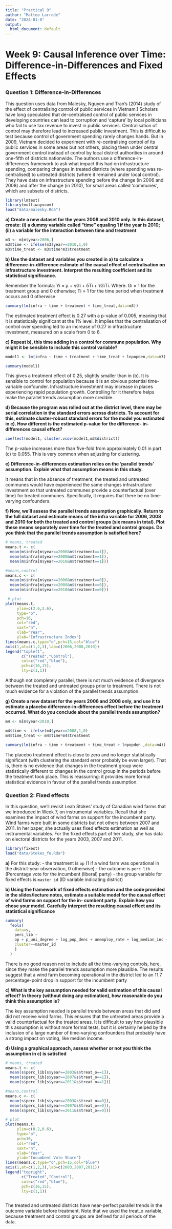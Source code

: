 ```yaml
---
title: "Practical 9"
author: "Matteo Larrode"
date: "2024-01-8"
output:
  html_document: default
---
```


# Week 9: Causal Inference over Time: Difference-in-Differences and Fixed Effects

### Question 1: Difference-in-Differences

This question uses data from Malesky, Nguyen and Tran’s (2014) study of the effect of centralising control of public services in Vietnam.1 Scholars have long speculated that de-centralised control of public services in developing countries can lead to corruption and ‘capture’ by local politicians who fail to use tax revenue to invest in public services. Centralisation of control may therefore lead to increased public investment. This is difficult to test because control of government spending rarely changes hands. But in 2009, Vietnam decided to experiment with re-centralising control of its public services in some areas but not others, placing them under central government control instead of control by local district authorities in around one-fifth of districts nationwide. The authors use a difference-in-differences framework to ask what impact this had on infrastructure spending, comparing changes in treated districts (where spending was re-centralised) to untreated districts (where it remained under local control). They have data on infrastructure spending before the change (in 2006 and 2008) and after the change (in 2010), for small areas called ‘communes’, which are subsets of districts.

```r
library(lmtest)
library(multiwayvcov)
load("data/malesky.Rda")
```

**a) Create a new dataset for the years 2008 and 2010 only. In this dataset, create: (i) a dummy variable called “time” equaling 1 if the year is 2010; (ii) a variable for the interaction between time and treatment**

```r
m3 <- m[m$year>2006,]
m3$time <- ifelse(m3$year==2010,1,0)
m3$time_treat <- m3$time*m3$treatment

```

**b) Use the dataset and variables you created in a) to calculate a difference-in-difference estimate of the causal effect of centralisation on infrastructure investment. Interpret the resulting coefficient and its statistical significance.**

Remember the formula: Yi = μ + γGi + δTi + τGiTi. Where: Gi = 1 for the treatment group and 0 otherwise; Ti = 1 for the time period when treatment occurs and 0 otherwise

```r
summary(lm(infra ~ time + treatment + time_treat,data=m3))
```
The estimated treatment effect is 0.27 with a p-value of 0.005, meaning that it is statistically significant at the 1% level. It implies that the centralisation of control over spending led to an increase of 0.27 in infrastructure investment, measured on a scale from 0 to 6.

**c) Repeat b), this time adding in a control for commune population. Why might it be sensible to include this control variable?**

```r
model1 <- lm(infra ~ time + treatment + time_treat + lnpopden,data=m3)

summary(model1)
```
This gives a treatment effect of 0.25, slightly smaller than in (b). It is sensible to control for population because it is an obvious potential time-variable confounder. Infrastructure investment may increase in places experiencing rapid population growth. Controlling for it therefore helps make the parallel trends assumption more credible.

**d) Because the program was rolled out at the district level, there may be serial correlation in the standard errors across districts. To account for this, estimate cluster-robust standard errors for the model you estimated in c). How different is the estimated p-value for the difference- in-differences causal effect?**

```r
coeftest(model1, cluster.vcov(model1,m3$district))
```
The p-value increases more than five-fold from approximately 0.01 in part (c) to 0.055. This is very common when adjusting for clustering.

**e) Difference-in-differences estimation relies on the ‘parallel trends’ assumption. Explain what that assumption means in this study.**

It means that in the absence of treatment, the treated and untreated communes would have experienced the same changes infrastructure investment so that untreated communes provide a counterfactual (over time) for treated communes. Specifically, it requires that there be no time-varying confounders.

**f) Now, we’ll assess the parallel trends assumption graphically. Return to the full dataset and estimate means of the infra variable for 2006, 2008 and 2010 for both the treated and control groups (six means in total). Plot these means separately over time for the treated and control groups. Do you think that the parallel trends assumption is satisfied here?**

```r
# means, treated
means.t <- c(
  mean(m$infra[m$year==2006&m$treatment==1]),
  mean(m$infra[m$year==2008&m$treatment==1]),
  mean(m$infra[m$year==2010&m$treatment==1]))

#means,control
means.c <- c(
  mean(m$infra[m$year==2006&m$treatment==0]),
  mean(m$infra[m$year==2008&m$treatment==0]),
  mean(m$infra[m$year==2010&m$treatment==0]))

 # plot
plot(means.t, 
     ylim=c(2.6,3.6),
     type="o",
     pch=16,
     col="red",
     xaxt="n",
     xlab="Year",
     ylab="Infrastructure Index")
lines(means.c,type="o",pch=15,col="blue")
axis(1,at=c(1,2,3),lab=c(2006,2008,2010))
legend("topleft",
       c("Treated","Control"),
       col=c("red","blue"),
       pch=c(16,15),
       lty=c(1,1))

```
Although not completely parallel, there is not much evidence of divergence between the treated and untreated groups prior to treatment. There is not much evidence for a violation of the parallel trends assumption.

**g) Create a new dataset for the years 2006 and 2008 only, and use it to estimate a placebo difference-in-differences effect before the treatment occurred. What do you conclude about the parallel trends assumption?**

```r
m4 <- m[m$year<2010,]

m4$time <- ifelse(m4$year==2008,1,0)
m4$time_treat <- m4$time*m4$treatment

summary(lm(infra ~ time + treatment + time_treat + lnpopden ,data=m4))

```
The placebo treatment effect is close to zero and no longer statistically significant (with clustering the standard error probably be even larger). That is, there is no evidence that changes in the treatment group were statistically different to changes in the control group in the periods before the treatment took place. This is reassurring: it provides more formal statistical evidence in favour of the parallel trends assumption.

### Question 2: Fixed effects

In this question, we’ll revisit Leah Stokes’ study of Canadian wind farms that we introduced in Week 7, on instrumental variables. Recall that she examines the impact of wind farms on support for the incumbent party. Wind farms were built in some districts but not others between 2007 and 2011. In her paper, she actually uses fixed effects estimation as well as instrumental variables. For the fixed effects part of her study, she has data on electoral districts for the years 2003, 2007 and 2011.

```r
library(fixest)
load("data/Stokes_fe.Rda")
```

**a)**
For this study:
- the treatment is `op` (1 if a wind farm was operational in the district-year observation, 0 otherwise)
- the outcome is `perc lib` (Percentage vote for the incumbent (liberal) party)
- the group variable for fixed effects is `master id` (ID variable indicating district)

**b) Using the framework of fixed effects estimation and the code provided in the slides/lecture notes, estimate a suitable model for the causal effect of wind farms on support for the in- cumbent party. Explain how you chose your model. Carefully interpret the resulting causal effect and its statistical significance**

```r
summary(
  feols(
    data=s,
    perc_lib ~ 
    op + p_uni_degree + log_pop_denc + unemploy_rate + log_median_inc + p_immigrant | master_id + year,
    cluster=~master_id
    )
  )

```
There is no good reason not to include all the time-varying controls, here, since they make the parallel trends assumption more plausible. The results suggest that a wind farm becoming operational in the district led to an 11.7 percentage-point drop in support for the incumbent party

**c) What is the key assumption needed for valid estimation of this causal effect? In theory (without doing any estimation), how reasonable do you think this assumption is?**

The key assumption needed is parallel trends between areas that did and did not receive wind farms. This ensures that the untreated areas provide a valid counterfactual for the treated areas. It is difficult to say how plausible this assumption is without more formal tests, but it is certainly helped by the inclusion of a large number of time-varying confounders that probably have a strong impact on voting, like median income.

**d) Using a graphical approach, assess whether or not you think the assumption in c) is satisfied**

```r
# means, treated
means.t <- c(
  mean(s$perc_lib[s$year==2003&s$treat_o==1]),
  mean(s$perc_lib[s$year==2007&s$treat_o==1]),
  mean(s$perc_lib[s$year==2011&s$treat_o==1]))

#means,control
means.c <- c(
  mean(s$perc_lib[s$year==2003&s$treat_o==0]),
  mean(s$perc_lib[s$year==2007&s$treat_o==0]),
  mean(s$perc_lib[s$year==2011&s$treat_o==0]))

# plot
plot(means.t,
     ylim=c(0.2,0.6),
     type="o",
     pch=16,
     col="red",
     xaxt="n",
     xlab="Year",
     ylab="Incumbent Vote Share")
lines(means.c,type="o",pch=15,col="blue")
axis(1,at=c(1,2,3),lab=c(2003,2007,2011))
legend("topright",
       c("Treated","Control"),
       col=c("red","blue"),
       pch=c(16,15),
       lty=c(1,1))



```
The treated and untreated districts have near-perfect parallel trends in the outcome variable before treatment. 
Note that we used the treat_o variable, because treatment and control groups are defined for all periods of the data.